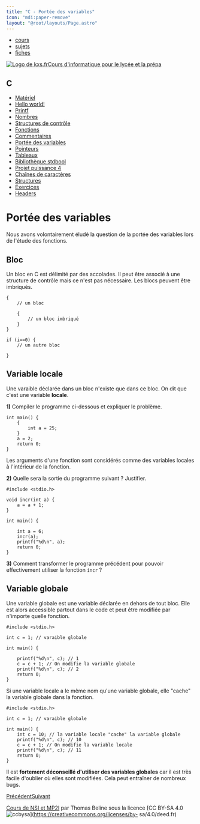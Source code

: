 ```yaml
---
title: "C - Portée des variables"
icon: "mdi:paper-remove"
layout: "@root/layouts/Page.astro"
---
```


  * [cours](https://kxs.fr/cours/)
  * [sujets](https://kxs.fr/sujets/)
  * [fiches](https://kxs.fr/fiches/)

[![Logo de kxs.fr](/img/logo.svg)](https://kxs.fr/)[Cours d'informatique pour
le lycée et la prépa](https://kxs.fr/cours/)

## C

  * [Matériel](.)
  * [Hello world!](hello-world)
  * [Printf](printf)
  * [Nombres](nombres)
  * [Structures de contrôle](structures-de-controle)
  * [Fonctions](fonctions)
  * [Commentaires](commentaires)
  * [Portée des variables](portee-variables)
  * [Pointeurs](pointeurs)
  * [Tableaux](tableaux)
  * [Bibliothèque stdbool](stdbool)
  * [Projet puissance 4](projet-p4)
  * [Chaînes de caractères](chaines-de-caracteres)
  * [Structures](structures)
  * [Exercices](exercices)
  * [Headers](headers)

# Portée des variables

Nous avons volontairement éludé la question de la portée des variables lors de
l'étude des fonctions.

## Bloc

Un bloc en C est délimité par des accolades. Il peut être associé à une
structure de contrôle mais ce n'est pas nécessaire. Les blocs peuvent être
imbriqués.

    
    
    {
    	// un bloc
    	
    	{
    		// un bloc imbriqué
    	}
    }
    
    if (i==0) {
    	// un autre bloc
    	
    }

## Variable locale

Une varaible déclarée dans un bloc n'existe que dans ce bloc. On dit que c'est
une variable **locale**.

**1)** Compiler le programme ci-dessous et expliquer le problème.

    
    
    int main() {
    	{
    		int a = 25;
    	}
    	a = 2;
    	return 0;
    }

Les arguments d'une fonction sont considérés comme des variables locales à
l'intérieur de la fonction.

**2)** Quelle sera la sortie du programme suivant ? Justifier.

    
    
    #include <stdio.h>
    
    void incr(int a) {
    	a = a + 1;
    }
    
    int main() {
    
    	int a = 6;
    	incr(a);
    	printf("%d\n", a);
    	return 0;
    }

**3)** Comment transformer le programme précédent pour pouvoir effectivement
utiliser la fonction `incr` ?

## Variable globale

Une variable globale est une variable déclarée en dehors de tout bloc. Elle
est alors accessible partout dans le code et peut être modifiée par n'importe
quelle fonction.

    
    
    #include <stdio.h>
    
    int c = 1; // varaible globale
    
    int main() {
    
    	printf("%d\n", c); // 1
    	c = c + 1; // On modifie la variable globale
    	printf("%d\n", c); // 2
    	return 0;
    }

Si une variable locale a le même nom qu'une variable globale, elle "cache" la
variable globale dans la fonction.

    
    
    #include <stdio.h>
    
    int c = 1; // varaible globale
    
    int main() {
    	int c = 10; // la variable locale "cache" la variable globale
    	printf("%d\n", c); // 10
    	c = c + 1; // On modifie la variable locale
    	printf("%d\n", c); // 11
    	return 0;
    }

Il est **fortement déconseillé d'utiliser des variables globales** car il est
très facile d'oublier où elles sont modifiées. Cela peut entraîner de nombreux
bugs.

[Précédent](commentaires)[Suivant](pointeurs)

[Cours de NSI et MP2I](https://kxs.fr/cours/) par Thomas Beline sous la
licence [CC BY-SA 4.0
![ccbysa](/img/ccbysa.svg)](https://creativecommons.org/licenses/by-
sa/4.0/deed.fr)

